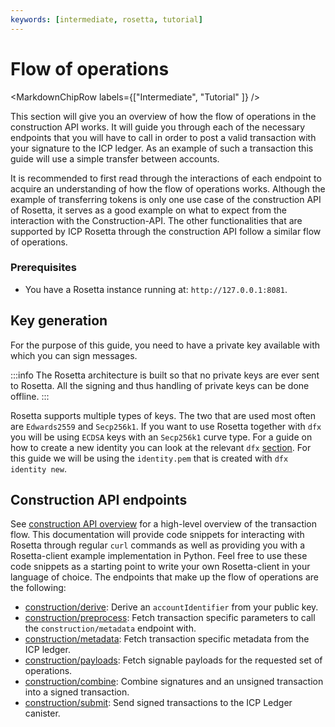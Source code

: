 ```yaml
---
keywords: [intermediate, rosetta, tutorial]
---
```



# Flow of operations
<MarkdownChipRow labels={["Intermediate", "Tutorial" ]} />


This section will give you an overview of how the flow of operations in the construction API works. It will guide you through each of the necessary endpoints that you will have to call in order to post a valid transaction with your signature to the ICP ledger. As an example of such a transaction this guide will use a simple transfer between accounts.

It is recommended to first read through the interactions of each endpoint to acquire an understanding of how the flow of operations works. Although the example of transferring tokens is only one use case of the construction API of Rosetta, it serves as a good example on what to expect from the interaction with the Construction-API. The other functionalities that are supported by ICP Rosetta through the construction API follow a similar flow of operations.

### Prerequisites

- You have a Rosetta instance running at: `http://127.0.0.1:8081`.

## Key generation
For the purpose of this guide, you need to have a private key available with which you can sign messages.

:::info
The Rosetta architecture is built so that no private keys are ever sent to Rosetta. All the signing and thus handling of private keys can be done offline.
:::

Rosetta supports multiple types of keys. The two that are used most often are `Edwards2559` and `Secp256k1`. If you want to use Rosetta together with `dfx` you will be using `ECDSA` keys with an `Secp256k1` curve type. For a guide on how to create a new identity you can look at the relevant `dfx` [section](/docs/current/building-dapps/developer-tools/dfx/dfx-identity).
For this guide we will be using the `identity.pem` that is created with `dfx identity new`.

## Construction API endpoints
See [construction API overview](https://www.rosetta-api.org/docs/construction_api_introduction.html) for a high-level overview of the transaction flow. This documentation will provide code snippets for interacting with Rosetta through regular `curl` commands as well as providing you with a Rosetta-client example implementation in Python. Feel free to use these code snippets as a starting point to write your own Rosetta-client in your language of choice.
The endpoints that make up the flow of operations are the following:
- [construction/derive](/docs/rosetta-defi/rosetta/icp_rosetta/construction_api/operations_flow/derive.mdx): Derive an `accountIdentifier` from your public key.
- [construction/preprocess](/docs/rosetta-defi/rosetta/icp_rosetta/construction_api/operations_flow/preprocess.mdx): Fetch transaction specific parameters to call the `construction/metadata` endpoint with.
- [construction/metadata](/docs/rosetta-defi/rosetta/icp_rosetta/construction_api/operations_flow/metadata.mdx): Fetch transaction specific metadata from the ICP ledger.
- [construction/payloads](/docs/rosetta-defi/rosetta/icp_rosetta/construction_api/operations_flow/payloads.mdx): Fetch signable payloads for the requested set of operations.
- [construction/combine](/docs/rosetta-defi/rosetta/icp_rosetta/construction_api/operations_flow/combine.mdx): Combine signatures and an unsigned transaction into a signed transaction.
- [construction/submit](/docs/rosetta-defi/rosetta/icp_rosetta/construction_api/operations_flow/submit.mdx): Send signed transactions to the ICP Ledger canister.